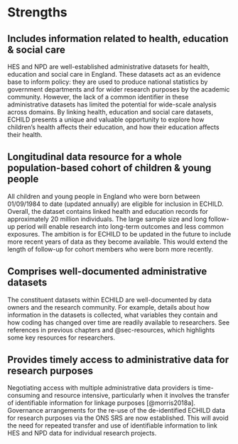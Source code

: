 # Strengths {#sec-sl-strengths}

## Includes information related to health, education & social care 

HES and NPD are well-established administrative datasets for health, education and social care 
in England. These datasets act as an evidence base to inform policy: they are used to produce 
national statistics by government departments and for wider research purposes by the academic 
community. However, the lack of a common identifier in these administrative datasets has 
limited the potential for wide-scale analysis across domains. By linking health, education 
and social care datasets, ECHILD presents a unique and valuable opportunity to explore how 
children’s health affects their education, and how their education affects their health. 

## Longitudinal data resource for a whole population-based cohort of children & young people 

All children and young people in England who were born between 01/09/1984 to date (updated 
annually) are eligible for inclusion in ECHILD. Overall, the dataset contains linked health 
and education records for approximately 20 million individuals. The large sample size and 
long follow-up period will enable research into long-term outcomes and less common 
exposures. The ambition is for ECHILD to be updated in the future to include more recent 
years of data as they become available. This would extend the length of follow-up for 
cohort members who were born more recently. 

## Comprises well-documented administrative datasets 

The constituent datasets within ECHILD are well-documented by data owners and the research 
community. For example, details about how information in the datasets is collected, what 
variables they contain and how coding has changed over time are readily available to 
researchers. See references in previous chapters and @sec-resources, which highlights some 
key resources for researchers.

## Provides timely access to administrative data for research purposes 

Negotiating access with multiple administrative data providers is time-consuming and 
resource intensive, particularly when it involves the transfer of identifiable information 
for linkage purposes [@morris2018a]. Governance arrangements for the re-use of the 
de-identified ECHILD data for research purposes via the ONS SRS are now established. This 
will avoid the need for repeated transfer and use of identifiable information to link HES 
and NPD data for individual research projects. 
